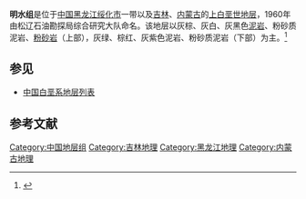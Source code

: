 {{Infobox rockunit
| name           = 明水组
| period         = 上白垩世
| age            = 
| image          = 
| imagesize      = 
| caption        = 
| type           = [[组_(地质学)|组]]
| prilithology   = 灰棕、灰白、灰黑色[[泥岩|泥岩]]、粉砂质泥岩、[[粉砂岩|粉砂岩]]（上部），灰绿、棕红、灰紫色泥岩、粉砂质泥岩（下部）
| otherlithology = 
| namedfor       = 
| namedby        = 松辽石油勘探局综合研究大队
| region         = [[黑龙江|黑龙江]][[绥化市|绥化市]]一带以及[[吉林|吉林]]、[[内蒙古|内蒙古]]
| country        = {{PRC}}
| coordinates    =
| unitof         =
| subunits       = 
| underlies      = [[依安组|依安组]]
| overlies       = [[四方台组|四方台组]]
| thickness      = 
| extent         =
| area           = 
| map            = 
| map_caption    = 
}}
'''明水组'''是位于[[中国|中国]][[黑龙江|黑龙江]][[绥化市|绥化市]]一带以及[[吉林|吉林]]、[[内蒙古|内蒙古]]的[[上白垩世|上白垩世]][[地层|地层]]，1960年由松辽石油勘探局综合研究大队命名。该地层以灰棕、灰白、灰黑色[[泥岩|泥岩]]、粉砂质泥岩、[[粉砂岩|粉砂岩]]（上部），灰绿、棕红、灰紫色泥岩、粉砂质泥岩（下部）为主。<ref>{{cite book | title=《中国岩石地层辞典》 | publisher=中国地质大学出版社 | author=高振家、陈克强、魏家庸 | year=2000}}</ref>

== 参见 ==
* [[中国白垩系地层列表|中国白垩系地层列表]]

== 参考文献 ==
{{Reflist}}

{{地质小作品}}

[[Category:中国地层组|Category:中国地层组]]
[[Category:吉林地理|Category:吉林地理]]
[[Category:黑龙江地理|Category:黑龙江地理]]
[[Category:内蒙古地理|Category:内蒙古地理]]